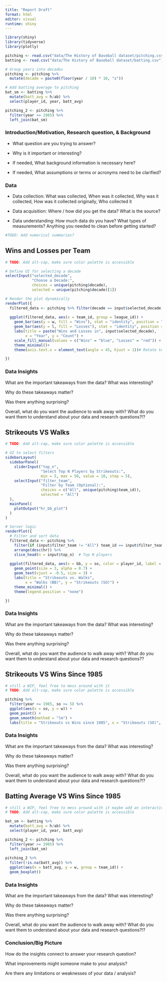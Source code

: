 ```yaml
---
title: "Report Draft"
format: html
editor: visual
runtime: shiny
---
```


```r
library(shiny)
library(tidyverse)
library(plotly)

pitching <- read.csv("data/The History of Baseball dataset/pitching.csv")
batting <- read.csv("data/The History of Baseball dataset/batting.csv")

# Group years into decades
pitching <- pitching %>%
  mutate(decade = paste0(floor(year / 10) * 10, "s"))

# Add batting average to pitching
bat_sm <- batting %>% 
  mutate(batt_avg = h/ab) %>% 
  select(player_id, year, batt_avg)

pitching_2 <- pitching %>% 
  filter(year >= 1985) %>% 
  left_join(bat_sm)
```

### Introduction/Motivation, Research question, & Background

-   What question are you trying to answer?

-   Why is it important or interesting?

-   If needed, What background information is necessary here?

-   If needed, What assumptions or terms or acronyms need to be clarified?

### Data

-   Data collection: What was collected, When was it collected, Why was it collected, How was it collected originally, Who collected it

-   Data acquisition: Where / how did you get the data? What is the source?

-   Data understanding: How much data do you have? What types of measurements? Anything you needed to clean before getting started?

```r
#TODO: Add numerical summaries?
```

## Wins and Losses per Team

```r
# TODO: Add alt-cap, make sure color palette is accessible

# Define UI for selecting a decade
selectInput("selected_decade", 
            "Choose a Decade:", 
            choices = unique(pitching$decade), 
            selected = unique(pitching$decade)[1])

# Render the plot dynamically
renderPlot({
  filtered_data <- pitching %>% filter(decade == input$selected_decade)
  
  ggplot(filtered_data, aes(x = team_id, group = league_id)) +
    geom_bar(aes(y = w, fill = "Wins"), stat = "identity", position = "dodge",alpha = 0.4) +
    geom_bar(aes(y = l, fill = "Losses"), stat = "identity", position = "dodge",alpha = 0.4) +
    labs(title = paste("Wins and Losses in", input$selected_decade), 
         x = "Year", y = "Count") +
    scale_fill_manual(values = c("Wins" = "blue", "Losses" = "red")) +
    theme_minimal()+
    theme(axis.text.x = element_text(angle = 45, hjust = 1))# Rotate team labels for clarity

})

```

### Data Insights

What are the important takeaways from the data? What was interesting?

Why do these takeaways matter?

Was there anything surprising?

Overall, what do you want the audience to walk away with? What do you want them to understand about your data and research questions?!?

## Strikeouts VS Walks

```r
# TODO: Add alt-cap, make sure color palette is accessible

# UI to select filters
sidebarLayout(
  sidebarPanel(
    sliderInput("top_n", 
                "Select Top N Players by Strikeouts:", 
                min = 5, max = 50, value = 10, step = 5),
    selectInput("filter_team", 
                "Filter by Team (Optional):", 
                choices = c("All", unique(pitching$team_id)), 
                selected = "All")
  ),
  mainPanel(
    plotOutput("hr_bb_plot")
  )
)

# Server logic
renderPlot({
  # Filter and sort data
  filtered_data <- pitching %>%
    filter(if (input$filter_team != "All") team_id == input$filter_team else TRUE) %>%
    arrange(desc(hr)) %>%
    slice_head(n = input$top_n)  # Top N players
  
  ggplot(filtered_data, aes(x = bb, y = so, color = player_id, label = player_id)) +
    geom_point(size = 3, alpha = 0.7) +
    geom_text(vjust = -0.5, size = 3) +
    labs(title = "Strikeouts vs. Walks", 
         x = "Walks (BB)", y = "Strikeouts (SO)") +
    theme_minimal() +
    theme(legend.position = "none")

})
```

### Data Insights

What are the important takeaways from the data? What was interesting?

Why do these takeaways matter?

Was there anything surprising?

Overall, what do you want the audience to walk away with? What do you want them to understand about your data and research questions??

## Strikeouts VS Wins Since 1985

```r
# still a WIP, feel free to mess around with it
# TODO: Add alt-cap, make sure color palette is accessible

pitching %>% 
  filter(year >= 1985, so >= 5) %>% 
  ggplot(aes(x = so, y = w)) +
  geom_point() +
  geom_smooth(method = "lm") +
  labs(title = "Strikeouts vs Wins since 1985", x = "Strikeouts (SO)", y = "Wins (W)")
```

### Data Insights

What are the important takeaways from the data? What was interesting?

Why do these takeaways matter?

Was there anything surprising?

Overall, what do you want the audience to walk away with? What do you want them to understand about your data and research questions?!?

## Batting Average VS Wins Since 1985

```r
# still a WIP, feel free to mess around with it maybe add an interactive team selector?
# TODO: Add alt-cap, make sure color palette is accessible

bat_sm <- batting %>% 
  mutate(batt_avg = h/ab) %>% 
  select(player_id, year, batt_avg)

pitching_2 <- pitching %>% 
  filter(year >= 1985) %>% 
  left_join(bat_sm)
  
pitching_2 %>% 
  filter(!is.na(batt_avg)) %>% 
  ggplot(aes(x = batt_avg, y = w, group = team_id)) +
  geom_boxplot()
```

### Data Insights

What are the important takeaways from the data? What was interesting?

Why do these takeaways matter?

Was there anything surprising?

Overall, what do you want the audience to walk away with? What do you want them to understand about your data and research questions?!?

### Conclusion/Big Picture

How do the insights connect to answer your research question?

What improvements might someone make to your analysis?

Are there any limitations or weaknesses of your data / analysis?
